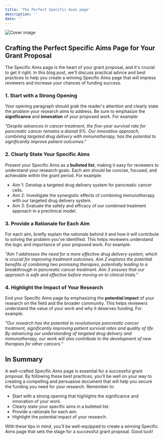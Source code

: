 ```yaml
---
title: 'The Perfect Specific Aims page'
description: ''
date: ''
---
```

![Cover image](//904133d31006c5cfee432029d4ab4b31.cdn.bubble.io/f1682676444468x108193391734331840/home-staging-decor-how-to-easy.png)

## Crafting the Perfect Specific Aims Page for Your Grant Proposal

 The Specific Aims page is the heart of your grant proposal, and it's crucial to get it right. In this blog post, we'll discuss practical advice and best practices to help you create a winning Specific Aims page that will impress reviewers and increase your chances of funding success.

### 1. Start with a Strong Opening

 Your opening paragraph should grab the reader's attention and clearly state the *problem* your research aims to address. Be sure to emphasize the **significance** and **innovation** of your proposed work. For example:
 
 *"Despite advances in cancer treatment, the five-year survival rate for pancreatic cancer remains a dismal 9%. Our innovative approach, combining targeted drug delivery with immunotherapy, has the potential to significantly improve patient outcomes."*

### 2. Clearly State Your Specific Aims

 Present your Specific Aims as a **bulleted list**, making it easy for reviewers to understand your research goals. Each aim should be concise, focused, and achievable within the grant period. For example:

- Aim 1: Develop a targeted drug delivery system for pancreatic cancer cells.
 - Aim 2: Investigate the synergistic effects of combining immunotherapy with our targeted drug delivery system.
 - Aim 3: Evaluate the safety and efficacy of our combined treatment approach in a preclinical model.

### 3. Provide a Rationale for Each Aim

 For each aim, briefly explain the *rationale* behind it and how it will contribute to solving the problem you've identified. This helps reviewers understand the logic and importance of your proposed work. For example:
 
 *"Aim 1 addresses the need for a more effective drug delivery system, which is crucial for improving treatment outcomes. Aim 2 explores the potential benefits of combining two promising therapies, potentially leading to a breakthrough in pancreatic cancer treatment. Aim 3 ensures that our approach is safe and effective before moving on to clinical trials."*

### 4. Highlight the Impact of Your Research

 End your Specific Aims page by emphasizing the **potential impact** of your research on the field and the broader community. This helps reviewers understand the value of your work and why it deserves funding. For example:
 
 *"Our research has the potential to revolutionize pancreatic cancer treatment, significantly improving patient survival rates and quality of life. By advancing our understanding of targeted drug delivery and immunotherapy, our work will also contribute to the development of new therapies for other cancers."*

## In Summary

 A well-crafted Specific Aims page is essential for a successful grant proposal. By following these best practices, you'll be well on your way to creating a compelling and persuasive document that will help you secure the funding you need for your research. Remember to:

- Start with a strong opening that highlights the significance and innovation of your work.
 - Clearly state your specific aims in a bulleted list.
 - Provide a rationale for each aim.
 - Highlight the potential impact of your research.
 
With these tips in mind, you'll be well-equipped to create a winning Specific Aims page that sets the stage for a successful grant proposal. Good luck!
